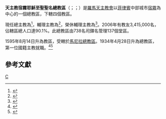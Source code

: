 {{Refimprove|time=2019-08-27T16:41:51+00:00}}
{{NoteTA
|1=zh-cn:宿务; zh-tw:宿霧; zh-hk:宿霧;
}}
{{Infobox Roman Catholic diocese
|Roman Catholic Diocese of = 天主教宿霧總教區
|Latin name of diocese = Archidioecesis Sanctissimi Nomini Iesu sive Cæbuana
|border = catholic
|image = [[File:Cebu_cathedral.jpg|250px]]
|caption = 宿霧主教座堂
|coat_of_arms = [[File:Cebu_Archdiocese_coat_of_arms.svg|175px]]
|coat_of_arms_caption = 總教區牧徽
|location = [[菲律賓|菲律賓]]
|territory = 
|population = 3,415,000
|rite = [[罗马礼|罗马礼]]
|patron = 宿霧瓜達盧佩聖母
|province = 
|established = 1595年
|cathedral = [[宿务都主教座堂|宿务都主教座堂]]
|co-cathedral =
|leadership = 總主教
|website = http://www.cebuarchdiocese.org/
|pope = {{incumbent pope}}
|metropolitan = {{link-en|若瑟·S·帕爾馬|José S. Palma|若瑟·塞羅菲阿·帕爾馬}}
|coadjutor archbishop =
|auxiliary = {{link-de|米迪菲爾·B·比爾洛恩斯|Midyphil B. Billones}}
|emeritus = {{link-en|埃米利奧·巴塔克拉恩|Emilio Bataclan|埃米利奧·L·巴塔克拉恩}}（榮休輔理主教）
}}

'''天主教宿霧耶穌至聖聖名總教區'''（{{lang-la|Archidioecesis Sanctissimi Nomini Iesu sive Cæbuana}}；{{lang-tl|Arkidiyosesis ng Cebu}}；{{lang-ceb|Arkidyosesis sa Sugbo}}）是[[羅馬天主教會|羅馬天主教會]]以[[菲律賓|菲律賓]]中部城市[[宿霧|宿霧]]為中心的一個總教區，下轄四個教區。

現任總主教為{{link-en|若瑟·S·帕爾馬|José S. Palma|若瑟·塞羅菲阿·帕爾馬}}<ref>{{cite press release |title=RINUNCE E NOMINE, 15.10.2010 |url=https://press.vatican.va/content/salastampa/it/bollettino/pubblico/2010/10/15/0621/01404.html |publisher=Sala Stampa della Santa Sede |accessdate=2019-08-27 |archiveurl=https://web.archive.org/web/20190827162434/https://press.vatican.va/content/salastampa/it/bollettino/pubblico/2010/10/15/0621/01404.html |archivedate=2019-08-27 |language=it |date=2010-10-15 |dead-url=no }}</ref>，輔理主教為{{link-de|米迪菲爾·B·比爾洛恩斯|Midyphil B. Billones}}<ref>{{cite press release |title=Resignations and Appointments, 16.07.2019 |url=https://press.vatican.va/content/salastampa/en/bollettino/pubblico/2019/07/16/190716a.html |publisher=Holy See Press Office |accessdate=2019-08-27 |archiveurl=https://web.archive.org/web/20190827072152/https://press.vatican.va/content/salastampa/en/bollettino/pubblico/2019/07/16/190716a.html |archivedate=2019-08-27 |language=en |date=2019-07-16 |dead-url=no }}</ref>，榮休輔理主教為{{link-en|埃米利奧·巴塔克拉恩|Emilio Bataclan|埃米利奧·L·巴塔克拉恩}}<ref>{{cite press release |title=Rinunce e nomine, 01.10.2015 |url=https://press.vatican.va/content/salastampa/it/bollettino/pubblico/2015/10/01/0746/01605.html |publisher=Sala Stampa della Santa Sede |accessdate=2019-08-27 |archiveurl=https://web.archive.org/web/20190827163019/https://press.vatican.va/content/salastampa/it/bollettino/pubblico/2015/10/01/0746/01605.html |archivedate=2019-08-27 |language=it |date=2015-10-01 |dead-url=no }}</ref>。2006年有教友3,415,000名，佔轄區總人口達90.1%。此總教區由738名司鐸名管理137個堂區。

1595年8月14日升為教區，受轄於[[天主教馬尼拉總教區|馬尼拉總教區]]。1934年4月28日升為總教區，第一位國籍主教就職。<ref>{{Cite web |url=http://www.cebuarchdiocese.org/aboutus/history/ |title=THE ARCHDIOCESE OF CEBU A BRIEF HISTORY |access-date=2012-03-02 |archive-date=2010-08-13 |archive-url=https://web.archive.org/web/20100813112550/http://www.cebuarchdiocese.org/aboutus/history/ |dead-url=no }}</ref><ref name="">{{cite journal
|journal=[[宗座公報|宗座公報]]
|publisher=梵蒂岡出版社
|date=1935年
|volume=27
|title=PROVINCIA ECCLESIASTICA MANILANA DISMEMBRATIO ET NOVA CAEBTJANA PROVINCIA ERIGITUR.
|page=263
|url=http://www.vatican.va/archive/aas/documents/AAS%2027%20%5B1935%5D%20-%20ocr.pdf
|access-date=2012-03-02
|archive-date=2018-10-05
|archive-url=https://web.archive.org/web/20181005211840/http://www.vatican.va/archive/aas/documents/AAS%2027%20%5B1935%5D%20-%20ocr.pdf
|dead-url=no
}}</ref>

==參考文獻==
{{reflist}}

{{Authority control}}
[[Category:菲律賓天主教教區|C]]
{{菲律賓天主教教區}}
